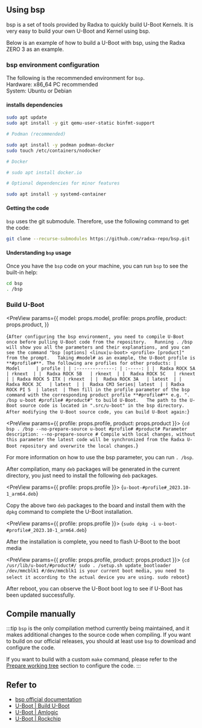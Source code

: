 
## Using bsp

bsp is a set of tools provided by Radxa to quickly build U-Boot Kernels. It is very easy to build your own U-Boot and Kernel using bsp.

Below is an example of how to build a U-Boot with bsp, using the Radxa ZERO 3 as an example.

### bsp environment configuration

The following is the recommended environment for `bsp`.  
Hardware: x86_64 PC recommended  
System: Ubuntu or Debian

#### installs dependencies

```bash
sudo apt update
sudo apt install -y git qemu-user-static binfmt-support

# Podman (recommended)

sudo apt install -y podman podman-docker
sudo touch /etc/containers/nodocker

# Docker

# sudo apt install docker.io

# Optional dependencies for minor features

sudo apt install -y systemd-container
```

#### Getting the code

`bsp` uses the git submodule. Therefore, use the following command to get the code:

```bash
git clone --recurse-submodules https://github.com/radxa-repo/bsp.git
```

#### Understanding `bsp` usage

Once you have the `bsp` code on your machine, you can run `bsp` to see the built-in help:

```bash
cd bsp
. /bsp
```

### Build U-Boot

<PreView
  params={{
    model: props.model,
    profile: props.profile,
    product: props.product,
  }}
>
  {`
    After configuring the bsp environment, you need to compile U-Boot once before pulling U-Boot code from the repository.  
    Running . /bsp will show you all the parameters and their explanations, and you can see the command "bsp [options] <linux|u-boot> <profile> [product]" from the prompt.  
    Taking #model# as an example, the U-Boot profile is **#profile#**. The following are profiles for other products:
    |       Model      | profile |
    | :--------------: | :-----: |
    |  Radxa ROCK 5A   | rknext  |
    |  Radxa ROCK 5B   | rknext  |
    |  Radxa ROCK 5C   | rknext  |
    | Radxa ROCK 5 ITX | rknext  |
    |  Radxa ROCK 3A   | latest  |
    |  Radxa ROCK 3C   | latest  |
    |  Radxa CM3 Series| latest  |
    | Radxa ROCK PI S  | latest  |
    Then fill in the profile parameter of the bsp command with the corresponding product profile **#profile#** e.g. ". /bsp u-boot #profile# #product#" to build U-Boot.  
    The path to the U-Boot source code is located in ".src/u-boot" in the bsp directory. After modifying the U-Boot source code, you can build U-Boot again:
  `}
</PreView>

<PreView params={{ profile: props.profile, product: props.product }}>
  {`
    cd bsp
    . /bsp --no-prepare-source u-boot #profile# #product#
    Parameter description:
    --no-prepare-source # Compile with local changes, without this parameter the latest code will be synchronized from the Radxa U-Boot repository and overwrite the local changes.
  `}
</PreView>

For more information on how to use the bsp parameter, you can run `. /bsp`.

After compilation, many `deb` packages will be generated in the current directory, you just need to install the following `deb` packages.

<PreView params={{ profile: props.profile }}>
  {`
    u-boot-#profile#_2023.10-1_arm64.deb
  `}
</PreView>

Copy the above two `deb` packages to the board and install them with the `dpkg` command to complete the U-Boot installation.

<PreView params={{ profile: props.profile }}>
  {`
    sudo dpkg -i u-boot-#profile#_2023.10-1_arm64.deb
  `}
</PreView>

After the installation is complete, you need to flash U-Boot to the boot media

<PreView params={{ profile: props.profile, product: props.product }}>
  {`
    cd /usr/lib/u-boot/#product#/
    sudo . /setup.sh update_bootloader /dev/mmcblk1 #/dev/mmcblk1 is your current boot media, you need to select it according to the actual device you are using.
    sudo reboot
  `}
</PreView>

After reboot, you can observe the U-Boot boot log to see if U-Boot has been updated successfully.

## Compile manually

:::tip
`bsp` is the only compilation method currently being maintained, and it makes additional changes to the source code when compiling.
If you want to build on our official releases, you should at least use `bsp` to download and configure the code.

If you want to build with a custom `make` command, please refer to the [Prepare working tree](https://radxa-repo.github.io/bsp/dev_flow.html#prepare-working-tree) section to configure the code.
:::

## Refer to

- [bsp official documentation](https://radxa-repo.github.io/bsp)
- [U-Boot | Build U-Boot](https://u-boot.readthedocs.io/en/latest/build/index.html)
- [U-Boot | Amlogic](https://docs.u-boot.org/en/latest/board/amlogic/)
- [U-Boot | Rockchip](https://u-boot.readthedocs.io/en/latest/board/rockchip/)
